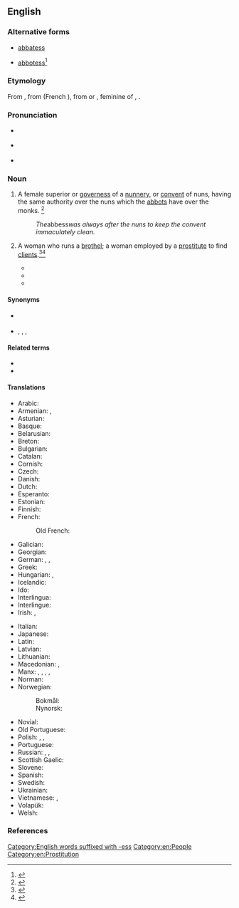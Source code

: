 ==English==
{{Wikisource1911Enc|Abbess}}
{{wikipedia}}

===Alternative forms===
* {{qualifier|obsolete}} [[abbatess]]
* {{qualifier|obsolete}} [[abbotess]]<ref>{{R:CDOE|page=2}}</ref>

===Etymology===
From {{inh|en|enm|abbesse}}, from {{der|en|fro|abeesse}} (French {{m|fr|abbesse}}), from {{der|en|LL.|-}} or {{der|en|EL.|abbatissa}}, feminine of {{der|en|la|abbas}}, {{m|la|abbatis||abbot}}.

===Pronunciation===
* {{a|RP}} {{IPA|en|/ˈæb.ɪs/|/ˈæb.ɛs/}}
* {{a|GenAm}} {{IPA|en|/ˈæb.ɪs/|/ˈæb.ɛs/}}
* {{audio|en|en-us-abbess.ogg|Audio (US)}}

===Noun===
{{en-noun|es}}

# A female superior or [[governess]] of a [[nunnery]], or [[convent]] of nuns, having the same authority over the nuns which the [[abbots]] have over the monks. {{defdate|First attested around 1150 to 1350}}<ref name=SOED>{{R:SOED5|page=3}}</ref>
#: ''The ''abbess'' was always after the nuns to keep the convent immaculately clean.''
# {{lb|en|archaic|British slang}} A woman who runs a [[brothel]]; a woman employed by a [[prostitute]] to find [[client]]s.<ref>{{R:Barrere|volume=1|page=3}}</ref><ref>{{R:Farmer|volume=1|pages=3–4}}</ref>
#* {{quote-book
|en
|year=1770
|first=Samuel
|last=Foote
|authorlink=Samuel Foote
|title=The Lame Lover
|page=12
|url=http://archive.org/stream/lamelovercomedyi00footiala#page/12/mode/2up
|passage=Then lend me your ear—Why last night, as Colonel Kill'em, Sir William Weezy, Lord Frederick Foretop, and I were carelessly sliding the Ranelagh round, picking our teeth, after a damn'd muzzy dinner at Boodle's, who should trip by but an '''abbess''', well known about town, with a smart little nun in her suite.
}}
#* {{quote-book
|en
|year=1793
|first=John
|last=Wolcot
|authorlink=John Wolcot
|title=A Poetical, Serious, and Possibly Impertinent, Epistle to the Pope
|section=Ode II
|page=33
|url=http://archive.org/stream/apoeticalseriou00pindgoog#page/n38/mode/2up
|passage=So an old '''Abbess''' for the rattling Rakes, / A tempting dish of human nature makes, / And dresses up a luscious Maid: / I rather should have said, indeed, ''un''dresses, / To please a youth's unsanctified caresses.
}}
#* {{quote-book
|en
|year=1881
|first=Pierce
|last=Egan
|authorlink=Pierce Egan
|title=Life in London
|chapter=8
|page=205
|url=http://archive.org/stream/tomjerrylifeinlo1881egan#page/204/mode/2up
|passage="I mean to inform you," answered the ''Oxonian'', with a grin on his face, "that those three nymphs, who have so much dazzled your optics, are three nuns, and the plump female is ''Mother'' .... of great notoriety, but generally designated the '''Abbess''' of .... Her residence is at no great distance from one of the royal palaces; and she is distinguished for her bold ingenuous line of conduct in the profession which she has chosen to adopt; so much so, indeed, that she eclipses all her competitors in infamy."
}}

====Synonyms====
* {{sense|female superior of a nunnery}} {{l|en|mother superior}}
* {{sense|woman who runs a brothel}} {{l|en|bawd}}, {{l|en|Covent Garden abbess}}, {{l|en|lady abbess}}, {{l|en|madam}}

====Related terms====
* {{l|en|abbey}}
* {{l|en|abbot}}

====Translations====
{{trans-top|female superior of a nunnery}}
* Arabic: {{t|ar|رَئِيسِيَّة دَيْر|f}}
* Armenian: {{t+|hy|մայրապետ}}, {{t+|hy|աբբայուհի}}
* Asturian: {{t|ast|abadesa|f}}
* Basque: {{t+|eu|abadesa}}
* Belarusian: {{t|be|абаты́са|f}}
* Breton: {{t+|br|abadez|f}}
* Bulgarian: {{t|bg|игуменка}}
* Catalan: {{t+|ca|abadessa|f}}
* Cornish: {{t+|kw|abases|f}}
* Czech: {{t+|cs|abatyše|f}}
* Danish: {{t+|da|abbedisse|c}}
* Dutch: {{t+|nl|abdis}}
* Esperanto: {{t|eo|abatino}}
* Estonian: {{t+|et|abtiss}}
* Finnish: {{t+|fi|abbedissa}}
* French: {{t+|fr|abbesse|f}}
*: Old French: {{t|fro|abeesse|f}}
* Galician: {{t+|gl|abadesa|f}}
* Georgian: {{t|ka|აბატისა}}
* German: {{t+|de|Äbtissin|f}}, {{t|de|Priorin|f}}, {{t+|de|Oberin|f}} {{q|Reverend Mother}}
* Greek: {{t+|el|ηγουμένη}}
* Hungarian: {{t+|hu|apácafőnöknő}}, {{t+|hu|apátnő}}
* Icelandic: {{t+|is|abbadís|f}}
* Ido: {{t+|io|abadino}}
* Interlingua: {{t|ia|Abbatessa}}
* Interlingue: {{t|ie|abatessa}}
* Irish: {{t|ga|ban-ab|f}}, {{t|ga|máthairab|f}}
{{trans-mid}}
* Italian: {{t+|it|badessa|f}}
* Japanese: {{t|ja|[[尼僧]][[院]][[長]]|tr=nisōinchō}}
* Latin: {{t|la|abbatissa}}
* Latvian: {{t+|lv|abate|f}}
* Lithuanian: {{t+|lt|abatė|f}}
* Macedonian: {{t|mk|опатица|f}}, {{t|mk|игуменија|f}}
* Manx: {{t|gv|ard-chaillagh|f}}, {{t|gv|ard-chaillagh ghoo|f}}, {{t|gv|ard-ven reill|f}}, {{t|gv|ben abb|f}}, {{t|gv|moir abb|f}}
* Norman: {{t|nrf|abbêsse|f}} {{qualifier|Jersey}}
* Norwegian:
*: Bokmål: {{t+|nb|abbedisse|m|f}}
*: Nynorsk: {{t|nn|abbedisse|f}}
* Novial: {{t|nov|abata}}
* Old Portuguese: {{t|roa-opt|abadessa|f}}
* Polish: {{t+|pl|przeorysza|f}}, {{t+|pl|ksieni|f}}, {{t+|pl|opatka|f}}
* Portuguese: {{t+|pt|abadessa|f}}
* Russian: {{t+|ru|аббати́са|f}}, {{t+|ru|[[настоя́тельница]] ([[монастыря́]])|f}}, {{t+|ru|игу́менья|f}}
* Scottish Gaelic: {{t|gd|ban-aba|f}}
* Slovene: {{t+|sl|opatinja|f}}
* Spanish: {{t+|es|abadesa|f}}
* Swedish: {{t+|sv|abbedissa}}
* Ukrainian: {{t+|uk|абати́са|f}}
* Vietnamese: {{t-check|vi|[[bà]] [[trưởng tu viện]]}} <!-- was "[[bà]] [[trưởng tu viện]]" - assumed sum-of-parts; if an idiom, remove the wikilinks to the individual words. see [[User:Kephir/gadgets/xte#Translation_fixing]] -->, {{t+check|vi|nữ|alt=nữ trưởng tu viện}} <!-- was "[[nữ]] trưởng tu viện" - assumed inflected form or vocalised spelling; please verify if linking is acceptable. see [[User:Kephir/gadgets/xte#Translation_fixing]] -->
* Volapük: {{t+|vo|jilepädan}}
* Welsh: {{t+|cy|abades|f}}
{{trans-bottom}}

===References===
<references/>

[[Category:English words suffixed with -ess]]
[[Category:en:People]]
[[Category:en:Prostitution]]